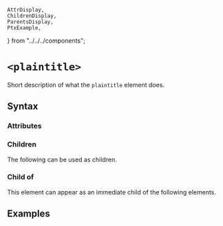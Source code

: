     AttrDisplay,
    ChildrenDisplay,
    ParentsDisplay,
    PtxExample,
} from "../../../components";

# `<plaintitle>`

Short description of what the `plaintitle` element does.

## Syntax

### Attributes

<AttrDisplay name="plaintitle" />

### Children

The following can be used as children.

<ChildrenDisplay name="plaintitle" />

### Child of

This element can appear as an immediate child of the following elements.

<ParentsDisplay name="plaintitle" />

## Examples

    